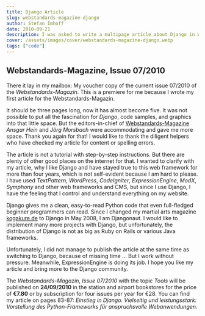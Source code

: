 ```yaml
---
title: Django Article
slug: webstandards-magazine-django
author: Stefan Imhoff
date: 2010-09-21
description: I was asked to write a multipage article about Django in Webstandards-Magazin. I wrote about what I appreciate about Django and why I use it.
cover: /assets/images/cover/webstandards-magazine-django.webp
tags: ["code"]
---
```


## Webstandards-Magazine, Issue 07/2010

There it lay in my mailbox: My voucher copy of the current issue 07/2010 of the _Webstandards-Magazin_. This is a premiere for me because I wrote my first article for the Webstandards-Magazin.

It should be three pages long, now it has almost become five. It was not possible to put all the fascination for _Django_, code samples, and graphics into that little space. But the editors-in-chief of [Webstandards-Magazine](https://www.screengui.de/) _Ansgar Hein_ and _Jörg Morsbach_ were accommodating and gave me more space. Thank you again for that! I would like to thank the diligent helpers who have checked my article for content or spelling errors.

The article is not a tutorial with step-by-step instructions. But there are plenty of other good places on the internet for that. I wanted to clarify with my article, why I like Django and have stayed true to this web framework for more than four years, which is not self-evident because I am hard to please. I have used _TextPattern_, _WordPress_, _CodeIgniter_, _ExpressionEngine_, _ModX_, _Symphony_ and other web frameworks and CMS, but since I use Django, I have the feeling that I control and understand everything on my website.

Django gives me a clean, easy-to-read Python code that even full-fledged beginner programmers can read. Since I changed my martial arts magazine [kogakure.de](https://www.kogakure.de/) to Django in May 2008, I am Djangonaut. I would like to implement many more projects with Django, but unfortunately, the distribution of Django is not as big as Ruby on Rails or various Java frameworks.

Unfortunately, I did not manage to publish the article at the same time as switching to Django, because of missing time … But I work without pressure. Meanwhile, ExpressionEngine is doing its job. I hope you like my article and bring more to the Django community.

The _Webstandards-Magazin_, _Issue 07/2010_ with the topic _Tools_ will be published on **24/09/2010** in the station and airport bookstores for the price of **€7.80** or by subscription for four issues per year for €28. You can find my article on pages 83-87: <cite lang="de">Einstieg in Django. Vielseitig und leistungsstark: Vorstellung des Python-Frameworks für anspruchsvolle Webanwendungen</cite>.

